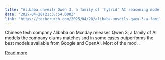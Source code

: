```yaml
---
title: "Alibaba unveils Qwen 3, a family of ‘hybrid’ AI reasoning models"
date: "2025-04-28T21:37:54.000Z"
link: "https://techcrunch.com/2025/04/28/alibaba-unveils-qwen-3-a-family-of-hybrid-ai-reasoning-models/"
---
```


Chinese tech company Alibaba on Monday released Qwen 3, a family of AI models the company claims matches and in some cases outperforms the best models available from Google and OpenAI. Most of the mod...

[Read more](https://techcrunch.com/2025/04/28/alibaba-unveils-qwen-3-a-family-of-hybrid-ai-reasoning-models/)
